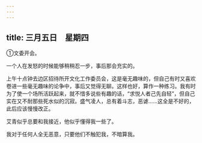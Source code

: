 ```yaml
---
---
---
```

title: 三月五日　星期四
---




①文委开会。



一个人在发怒的时候能够稍稍忍一步，事后那会充实的。

上午十点钟去边区招待所开文化工作委员会，这是毫无趣味的，但自己有时又喜欢卷进一些毫无趣味的论争中，事后又觉得无聊。这样也好，算作一种练习。我有时为了使一个场所活跃起来，就不惜多说些有趣的话，“求悦人者己先自轻”，但自己实在又不耐那些死水似的沉寂。盛气凌人，总有着斗志，恶谑……这全是不好的，此后应该慢慢改正。

艾青似乎总要和我接近，他似乎懂得我一些了。

我对于任何人全无恶意，只要他们不触犯我，不暗算我。